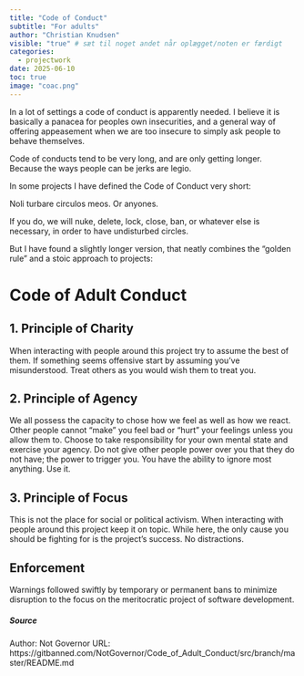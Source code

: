 ```yaml
---
title: "Code of Conduct"
subtitle: "For adults"
author: "Christian Knudsen"
visible: "true" # sæt til noget andet når oplægget/noten er færdigt
categories:
  - projectwork
date: 2025-06-10
toc: true
image: "coac.png"
---
```


In a lot of settings a code of conduct is apparently needed. I believe 
it is basically a panacea for peoples own insecurities, and a general way
of offering appeasement when we are too insecure to simply ask people to 
behave themselves. 

Code of conducts tend to be very long, and are only getting longer. Because
the ways people can be jerks are legio.

In some projects I have defined the Code of Conduct very short:

Noli turbare circulos meos. Or anyones.

If you do, we will nuke, delete, lock, close, ban, or whatever else is necessary, 
in order to have undisturbed circles.

But I have found a slightly longer version, that neatly combines the "golden rule"
and a stoic approach to projects:


# Code of Adult Conduct

## 1. Principle of Charity

When interacting with people around this project try to assume the best of them. 
If something seems offensive start by assuming you've misunderstood. Treat others 
as you would wish them to treat you.

## 2. Principle of Agency

We all possess the capacity to chose how we feel as well as how we react. Other 
people cannot "make" you feel bad or "hurt" your feelings unless you allow them 
to. Choose to take responsibility for your own mental state and exercise your 
agency. Do not give other people power over you that they do not have; the power 
to trigger you. You have the ability to ignore most anything. Use it.

## 3. Principle of Focus

This is not the place for social or political activism. When interacting with 
people around this project keep it on topic. While here, the only cause you 
should be fighting for is the project's success. No distractions.

## Enforcement

Warnings followed swiftly by temporary or permanent bans to minimize disruption 
to the focus on the meritocratic project of software development.


##### Source
Author: Not Governor
URL: https://gitbanned.com/NotGovernor/Code_of_Adult_Conduct/src/branch/master/README.md
